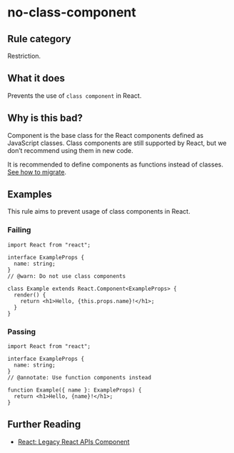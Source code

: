 # no-class-component

## Rule category

Restriction.

## What it does

Prevents the use of `class component` in React.

## Why is this bad?

Component is the base class for the React components defined as JavaScript classes. Class components are still supported by React, but we don’t recommend using them in new code.

It is recommended to define components as functions instead of classes. [See how to migrate](https://react.dev/reference/react/Component#alternatives).

## Examples

This rule aims to prevent usage of class components in React.

### Failing

```tsx
import React from "react";

interface ExampleProps {
  name: string;
}
// @warn: Do not use class components

class Example extends React.Component<ExampleProps> {
  render() {
    return <h1>Hello, {this.props.name}!</h1>;
  }
}
```

### Passing

```tsx
import React from "react";

interface ExampleProps {
  name: string;
}
// @annotate: Use function components instead

function Example({ name }: ExampleProps) {
  return <h1>Hello, {name}!</h1>;
}
```

## Further Reading

- [React: Legacy React APIs Component](https://react.dev/reference/react/Component)
